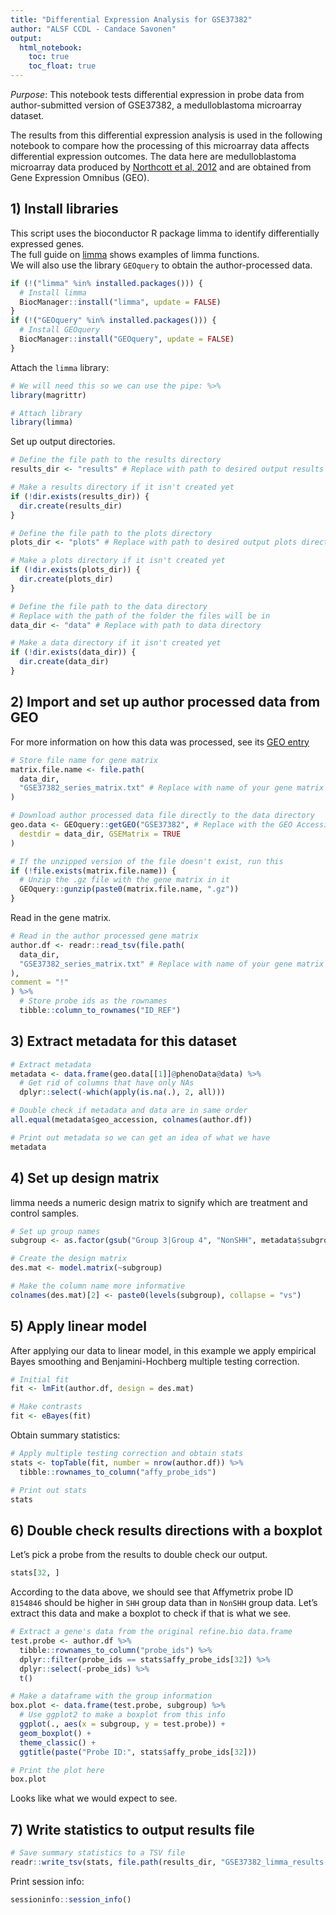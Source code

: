 ```yaml
---
title: "Differential Expression Analysis for GSE37382"
author: "ALSF CCDL - Candace Savonen"
output:   
  html_notebook:
    toc: true
    toc_float: true
---
```


*Purpose*: This notebook tests differential expression in probe data from
author-submitted version of GSE37382, a medulloblastoma microarray dataset.

The results from this differential expression analysis is used in the following
notebook to compare how the processing of this microarray data affects
differential expression outcomes.
The data here are medulloblastoma microarray data produced by [Northcott et al, 2012](https://www.ncbi.nlm.nih.gov/pubmed/22832581) and are obtained from Gene
Expression Omnibus (GEO).

## 1) Install libraries
This script uses the bioconductor R package limma to identify differentially
expressed genes.  
The full guide on [limma](https://bioconductor.org/packages/release/bioc/vignettes/limma/inst/doc/usersguide.pdf)
shows examples of limma functions.  
We will also use the library `GEOquery` to obtain the author-processed data.

```r
if (!("limma" %in% installed.packages())) {
  # Install limma
  BiocManager::install("limma", update = FALSE)
}
if (!("GEOquery" %in% installed.packages())) {
  # Install GEOquery
  BiocManager::install("GEOquery", update = FALSE)
}
```

Attach the `limma` library:

```r
# We will need this so we can use the pipe: %>%
library(magrittr)

# Attach library
library(limma)
```

Set up output directories.

```r
# Define the file path to the results directory
results_dir <- "results" # Replace with path to desired output results directory

# Make a results directory if it isn't created yet
if (!dir.exists(results_dir)) {
  dir.create(results_dir)
}

# Define the file path to the plots directory
plots_dir <- "plots" # Replace with path to desired output plots directory

# Make a plots directory if it isn't created yet
if (!dir.exists(plots_dir)) {
  dir.create(plots_dir)
}

# Define the file path to the data directory
# Replace with the path of the folder the files will be in
data_dir <- "data" # Replace with path to data directory

# Make a data directory if it isn't created yet
if (!dir.exists(data_dir)) {
  dir.create(data_dir)
}
```

## 2) Import and set up author processed data from GEO
For more information on how this data was processed, see its
[GEO entry](https://www.ncbi.nlm.nih.gov/geo/query/acc.cgi?acc=GSE37382)

```r
# Store file name for gene matrix
matrix.file.name <- file.path(
  data_dir,
  "GSE37382_series_matrix.txt" # Replace with name of your gene matrix file
)

# Download author processed data file directly to the data directory
geo.data <- GEOquery::getGEO("GSE37382", # Replace with the GEO Accession ID relevant to your txt file -- you can search for a GEO Accession ID using the [NCBI's Gene Expression Omnibus database](https://www.ncbi.nlm.nih.gov/geo/).The GEO ID will start with `GSE`, `GSM`, `GDS`, or `GPL` (more information here: https://www.rdocumentation.org/packages/GEOquery/versions/2.38.4/topics/getGEO)
  destdir = data_dir, GSEMatrix = TRUE
)

# If the unzipped version of the file doesn't exist, run this
if (!file.exists(matrix.file.name)) {
  # Unzip the .gz file with the gene matrix in it
  GEOquery::gunzip(paste0(matrix.file.name, ".gz"))
}
```

Read in the gene matrix.

```r
# Read in the author processed gene matrix
author.df <- readr::read_tsv(file.path(
  data_dir,
  "GSE37382_series_matrix.txt" # Replace with name of your gene matrix file
),
comment = "!"
) %>%
  # Store probe ids as the rownames
  tibble::column_to_rownames("ID_REF")
```

## 3) Extract metadata for this dataset

```r
# Extract metadata
metadata <- data.frame(geo.data[[1]]@phenoData@data) %>%
  # Get rid of columns that have only NAs
  dplyr::select(-which(apply(is.na(.), 2, all)))

# Double check if metadata and data are in same order
all.equal(metadata$geo_accession, colnames(author.df))

# Print out metadata so we can get an idea of what we have
metadata
```

## 4) Set up design matrix
limma needs a numeric design matrix to signify which are treatment and control
samples.

```r
# Set up group names
subgroup <- as.factor(gsub("Group 3|Group 4", "NonSHH", metadata$subgroup.ch1))

# Create the design matrix
des.mat <- model.matrix(~subgroup)

# Make the column name more informative
colnames(des.mat)[2] <- paste0(levels(subgroup), collapse = "vs")
```

## 5) Apply linear model
After applying our data to linear model, in this example we apply empirical Bayes
smoothing and Benjamini-Hochberg multiple testing correction.

```r
# Initial fit
fit <- lmFit(author.df, design = des.mat)

# Make contrasts
fit <- eBayes(fit)
```

Obtain summary statistics:

```r
# Apply multiple testing correction and obtain stats
stats <- topTable(fit, number = nrow(author.df)) %>%
  tibble::rownames_to_column("affy_probe_ids")

# Print out stats
stats
```

## 6) Double check results directions with a boxplot
Let's pick a probe from the results to double check our output.

```r
stats[32, ]
```

According to the data above, we should see that Affymetrix probe ID `8154846` should
be higher in `SHH` group data than in `NonSHH` group data.
Let's extract this data and make a boxplot to check if that is what we see.

```r
# Extract a gene's data from the original refine.bio data.frame
test.probe <- author.df %>%
  tibble::rownames_to_column("probe_ids") %>%
  dplyr::filter(probe_ids == stats$affy_probe_ids[32]) %>%
  dplyr::select(-probe_ids) %>%
  t()

# Make a dataframe with the group information
box.plot <- data.frame(test.probe, subgroup) %>%
  # Use ggplot2 to make a boxplot from this info
  ggplot(., aes(x = subgroup, y = test.probe)) +
  geom_boxplot() +
  theme_classic() +
  ggtitle(paste("Probe ID:", stats$affy_probe_ids[32]))

# Print the plot here
box.plot
```

Looks like what we would expect to see.

## 7) Write statistics to output results file

```r
# Save summary statistics to a TSV file
readr::write_tsv(stats, file.path(results_dir, "GSE37382_limma_results.tsv"))
```

Print session info:

```r
sessioninfo::session_info()
```
